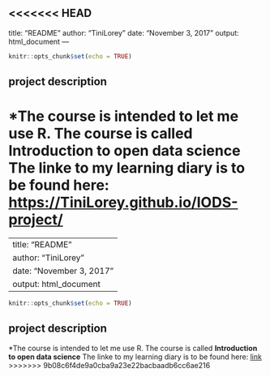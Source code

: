 <<<<<<< HEAD
---
title: "README"
author: "TiniLorey"
date: "November 3, 2017"
output: html_document
---

```r
knitr::opts_chunk$set(echo = TRUE)
```

## project description
*The course is intended to let me use R. The course is called __Introduction to open data science__ The linke to my learning diary is to be found here: <https://TiniLorey.github.io/IODS-project/>
=======
---
title: "README"
author: "TiniLorey"
date: "November 3, 2017"
output: html_document
---

```r
knitr::opts_chunk$set(echo = TRUE)
```

## project description
*The course is intended to let me use R. The course is called __Introduction to open data science__ The linke to my learning diary is to be found here: [link](https://TiniLorey.github.io/IODS-project/)
>>>>>>> 9b08c6f4de9a0cba9a23e22bacbaadb6cc6ae216
